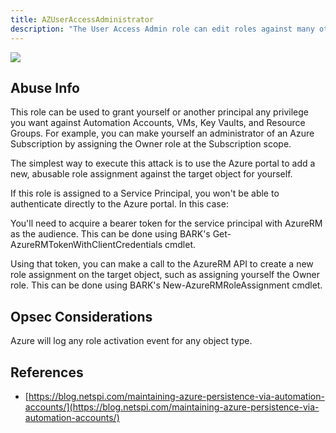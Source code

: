 ---
title: AZUserAccessAdministrator
description: "The User Access Admin role can edit roles against many other objects."
---

<Frame>
  <img src="/hc/images/image-2-1.png"/>
</Frame>


## Abuse Info

This role can be used to grant yourself or another principal any privilege you want against Automation Accounts, VMs, Key Vaults, and Resource Groups. For example, you can make yourself an administrator of an Azure Subscription by assigning the Owner role at the Subscription scope.

The simplest way to execute this attack is to use the Azure portal to add a new, abusable role assignment against the target object for yourself.

If this role is assigned to a Service Principal, you won't be able to authenticate directly to the Azure portal. In this case:

You'll need to acquire a bearer token for the service principal with AzureRM as the audience. This can be done using BARK's Get-AzureRMTokenWithClientCredentials cmdlet.

Using that token, you can make a call to the AzureRM API to create a new role assignment on the target object, such as assigning yourself the Owner role. This can be done using BARK's New-AzureRMRoleAssignment cmdlet.

## Opsec Considerations

Azure will log any role activation event for any object type.

## References
* [https://blog.netspi.com/maintaining-azure-persistence-via-automation-accounts/](https://blog.netspi.com/maintaining-azure-persistence-via-automation-accounts/)
